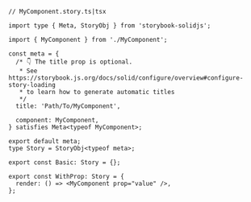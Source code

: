 ```tsx
// MyComponent.story.ts|tsx

import type { Meta, StoryObj } from 'storybook-solidjs';

import { MyComponent } from './MyComponent';

const meta = {
  /* 👇 The title prop is optional.
   * See https://storybook.js.org/docs/solid/configure/overview#configure-story-loading
   * to learn how to generate automatic titles
   */
  title: 'Path/To/MyComponent',

  component: MyComponent,
} satisfies Meta<typeof MyComponent>;

export default meta;
type Story = StoryObj<typeof meta>;

export const Basic: Story = {};

export const WithProp: Story = {
  render: () => <MyComponent prop="value" />,
};
```
